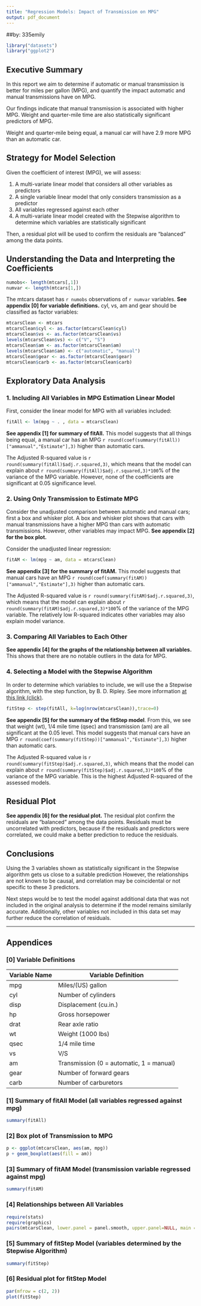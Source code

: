 ```yaml
---
title: "Regression Models: Impact of Transmission on MPG"
output: pdf_document
---
```

##by: 335emily

````r
library("datasets")
library("ggplot2")
````

## Executive Summary
In this report we aim to determine if automatic or manual transmission is better for miles per gallon (MPG), and quantify the impact automatic and manual transmissions have on MPG.

Our findings indicate that manual transmission is associated with higher MPG. Weight and quarter-mile time are also statistically significant predictors of MPG.

Weight and quarter-mile being equal, a manual car will have 2.9 more MPG than an automatic car.

## Strategy for Model Selection
Given the coefficient of interest (MPG), we will assess:

1. A multi-variate linear model that considers all other variables as predictors
2. A single variable linear model that only considers transmission as a predictor
3. All variables regressed against each other
4. A multi-variate linear model created with the Stepwise algorithm to determine which variables are statistically significant

Then, a residual plot will be used to confirm the residuals are "balanced" among the data points.

## Understanding the Data and Interpreting the Coefficients
````r
numobs<- length(mtcars[,1])
numvar <- length(mtcars[1,])
````
The mtcars dataset has `r numobs` observations of `r numvar` variables. **See appendix [0] for variable definitions.** cyl, vs, am and gear should be classified as factor variables:

````r
mtcarsClean <- mtcars
mtcarsClean$cyl <- as.factor(mtcarsClean$cyl) 
mtcarsClean$vs <- as.factor(mtcarsClean$vs) 
levels(mtcarsClean$vs) <- c("V", "S")
mtcarsClean$am <- as.factor(mtcarsClean$am) 
levels(mtcarsClean$am) <- c("automatic", "manual")
mtcarsClean$gear <- as.factor(mtcarsClean$gear) 
mtcarsClean$carb <- as.factor(mtcarsClean$carb) 
````


## Exploratory Data Analysis
### 1. Including All Variables in MPG Estimation Linear Model
First, consider the linear model for MPG with all variables included:

````r
fitAll <- lm(mpg ~ . , data = mtcarsClean)
````

**See appendix [1] for summary of fitAll.** This model suggests that all things being equal, a manual car has an MPG `r round(coef(summary(fitAll))["ammanual","Estimate"],3)` higher than automatic cars.

The Adjusted R-squared value is `r round(summary(fitAll)$adj.r.squared,3)`, which means that the model can explain about `r round(summary(fitAll)$adj.r.squared,3)*100`% of the variance of the MPG variable. However, none of the coefficients are significant at 0.05 significance level.

### 2. Using Only Transmission to Estimate MPG
Consider the unadjusted comparison between automatic and manual cars; first a box and whisker plot. A box and whisker plot shows that cars with manual transmissions have a higher MPG than cars with automatic transmissions. However, other variables may impact MPG. **See appendix [2] for the box plot.**

Consider the unadjusted linear regression:

````r
fitAM <- lm(mpg ~ am, data = mtcarsClean)
````

**See appendix [3] for the summary of fitAM.** This model suggests that manual cars have an MPG `r round(coef(summary(fitAM))["ammanual","Estimate"],3)` higher than automatic cars.

The Adjusted R-squared value is `r round(summary(fitAM)$adj.r.squared,3)`, which means that the model can explain about `r round(summary(fitAM)$adj.r.squared,3)*100`% of the variance of the MPG variable. The relatively low R-squared indicates other variables may also explain model variance.


### 3. Comparing All Variables to Each Other
**See appendix [4] for the graphs of the relationship between all variables.** This shows that there are no notable outliers in the data for MPG.

### 4. Selecting a Model with the Stepwise Algorithm
In order to determine which variables to include, we will use the a Stepwise algorithm, with the step function, by B. D. Ripley. See more information [at this link (click)](https://www.math.ucla.edu/~anderson/rw1001/library/base/html/step.html).

````r
fitStep <- step(fitAll, k=log(nrow(mtcarsClean)),trace=0)
````

**See appendix [5] for the summary of the fitStep model**. From this, we see that weight (wt), 1/4 mile time (qsec) and transmission (am) are all significant at the 0.05 level. This model suggests that manual cars have an MPG `r round(coef(summary(fitStep))["ammanual","Estimate"],3)` higher than automatic cars.

The Adjusted R-squared value is `r round(summary(fitStep)$adj.r.squared,3)`, which means that the model can explain about `r round(summary(fitStep)$adj.r.squared,3)*100`% of the variance of the MPG variable. This is the highest Adjusted R-squared of the assessed models.

## Residual Plot
**See appendix [6] for the residual plot.** The residual plot confirm the residuals are "balanced" among the data points. Residuals must be uncorrelated with predictors, because if the residuals and predictors were correlated, we could make a better prediction to reduce the residuals. 

## Conclusions
Using the 3 variables shown as statistically significant in the Stepwise algorithm gets us close to a suitable prediction However, the relationships are not known to be causal, and correlation may be coincidental or not specific to these 3 predictors.

Next steps would be to test the model against additional data that was not included in the original analysis to determine if the model remains similarily accurate. Additionally, other variables not included in this data set may further reduce the correlation of residuals.

******

## Appendices
### [0] Variable Definitions

Variable Name  | Variable Definition
------------- |  -------------
mpg | Miles/(US) gallon
cyl | Number of cylinders
disp | Displacement (cu.in.)
hp | Gross horsepower
drat | Rear axle ratio
wt | Weight (1000 lbs)
qsec | 1/4 mile time
vs | V/S
am | Transmission (0 = automatic, 1 = manual)
gear | Number of forward gears
carb | Number of carburetors

### [1] Summary of fitAll Model (all variables regressed against mpg)
````r
summary(fitAll)
````

### [2] Box plot of Transmission to MPG
```r
p <- ggplot(mtcarsClean, aes(am, mpg)) 
p + geom_boxplot(aes(fill = am))
````

### [3] Summary of fitAM Model (transmission variable regressed against mpg)
````r
summary(fitAM)
````

### [4] Relationships between All Variables
````r
require(stats)
require(graphics)
pairs(mtcarsClean, lower.panel = panel.smooth, upper.panel=NULL, main = "Car data", col = 3 )
````

### [5] Summary of fitStep Model (variables determined by the Stepwise Algorithm)
````r
summary(fitStep)
````

### [6] Residual plot for fitStep Model
````r
par(mfrow = c(2, 2))
plot(fitStep)
````